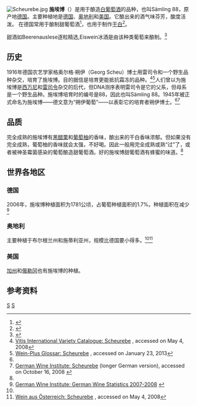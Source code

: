 [[File:Scheurebe.jpg|thumb]]
'''施埃博'''（{{lang-de|Scheurebe}}）是用于酿造[[白葡萄酒|白葡萄酒]]的品种，也叫Sämling 88，原产地[[德国|德国]]。主要种植地是[[德国|德国]]、[[奥地利|奥地利]]和[[美国|美国]]。它酿出来的酒气味芬芳，酸度活泼。 在德国常用于酿制甜葡萄酒<ref>{{cite web |author1=Deutsches Weininstitut |title=Scheurebe |url=https://www.deutscheweine.de/wissen/rebsorten/weisse-rebsorten/scheurebe/ |website=https://www.deutscheweine.de/ |accessdate=09.02.2021 |archive-date=2021-02-10 |archive-url=https://web.archive.org/web/20210210104548/https://www.deutscheweine.de/wissen/rebsorten/weisse-rebsorten/scheurebe/ |dead-url=no }}</ref>，也用于制作[[干白|干白]]<ref name="OCW Scheurebe">{{cite encyclopedia |editor=[[Jancis_Robinson|Jancis Robinson]] | encyclopedia=[[Oxford_Companion_to_Wine|Oxford Companion to Wine]] |edition= Third Edition |title=Scheurebe |year=2006 |publisher=Oxford University Press |location=Oxford |isbn=0-19-860990-6 |pages=615 }}</ref>。

甜酒如Beerenauslese逐粒精选,Eiswein冰酒是由该种类葡萄来酿制。<ref>{{Cite web |url=http://www.pu-tao-jiu.net/pu-tao-jiu-2851.html |title=白葡萄种类 – 施埃博(Scheurebe) |access-date=2013-03-24 |archive-url=https://web.archive.org/web/20150227201916/http://www.pu-tao-jiu.net/pu-tao-jiu-2851.html |archive-date=2015-02-27 |dead-url=yes }}</ref>

== 历史 ==
1916年德国农艺学家格奥尔格·朔伊（Georg Scheu）博士用雷司令和一个野生品种杂交，培育了施埃博。目的据信是培育更能抵抗霜冻的品种。<ref name="VIVC Scheurebe">[http://www.vivc.de/datasheet/dataResult.php?data=10818 Vitis International Variety Catalogue: Scheurebe] {{Wayback|url=http://www.vivc.de/datasheet/dataResult.php?data=10818 |date=20160303203311 }}, accessed on May 4, 2008</ref><ref name="WP Scheurebe">[http://www.wein-plus.eu/en/Scheurebe_3.0.1488.html Wein-Plus Glossar: Scheurebe] {{Wayback|url=http://www.wein-plus.eu/en/Scheurebe_3.0.1488.html |date=20160410073809 }}, accessed on January 23, 2013</ref>人们曾以为施埃博是[[西万尼|西万尼]]和[[雷司令|雷司令]]杂交的后代，但DNA测序表明雷司令是它的父系，但母系是一个野生品种。施埃博培育时的编号是88，因此也叫Sämling 88。1945年被正式命名为施埃博——德文意为“朔伊葡萄”——以表彰它的培育者朔伊博士。<ref name="OCW Scheurebe"/><ref>[http://www.deutscheweine.de/icc/Internet-DE/nav/3a8/3a850b82-fba0-6401-e76c-d7b482058468&_ic_uCon=bcf70eb9-a0a2-c401-be59-26461d7937aa German Wine Institute: Scheurebe] {{Wayback|url=http://www.deutscheweine.de/icc/Internet-DE/nav/3a8/3a850b82-fba0-6401-e76c-d7b482058468%26_ic_uCon%3Dbcf70eb9-a0a2-c401-be59-26461d7937aa |date=20150227200928 }} (longer German version), accessed on October 16, 2008 {{de icon}}</ref>

== 品质 ==
完全成熟的施埃博有[[黑醋栗|黑醋栗]]和[[葡萄柚|葡萄柚]]的香味，酿出来的干白香味浓郁。但如果没有完全成熟，葡萄柚的香味就会太强，不好喝。因此一般用完全成熟或熟“过”了，或者被神圣霉菌感染的葡萄酿造甜葡萄酒。好的施埃博甜葡萄酒有蜂蜜的味道。<ref name="OCW Scheurebe"/>

== 世界各地区 ==
=== 德国 ===
2006年，施埃博种植面积为1781公顷，占葡萄种植面积的1.7%。种植面积在减少<ref name="Statistics 07-08">[http://www.deutscheweine.de/icc/Internet-DE/med/1a6/1a64f607-a3e5-5117-3d28-952196117f51,11111111-1111-1111-1111-111111111111.pdf German Wine Institute: German Wine Statistics 2007-2008] {{webarchive|url=https://web.archive.org/web/20080920194632/http://www.deutscheweine.de/icc/Internet-DE/med/1a6/1a64f607-a3e5-5117-3d28-952196117f51%2C11111111-1111-1111-1111-111111111111.pdf |date=2008-09-20 }}</ref>

=== 奥地利 ===
主要种植于布尔根兰州和施蒂利亚州，规模比德国要小得多。<ref name="OCW Scheurebe"/><ref>[http://www.weinausoesterreich.at/wein/ww_scheurebe.html Wein aus Österreich: Scheurebe] {{Wayback|url=http://www.weinausoesterreich.at/wein/ww_scheurebe.html |date=20070501011045 }}, accessed on May 4, 2008</ref>

=== 美国 ===
[[加州|加州]]和[[俄勒冈|俄勒冈]]也有施埃博的种植。

== 参考资料 ==
<references/>

{{Wines}}


[[Category:德國葡萄酒|S]]
[[Category:葡萄品種|S]]